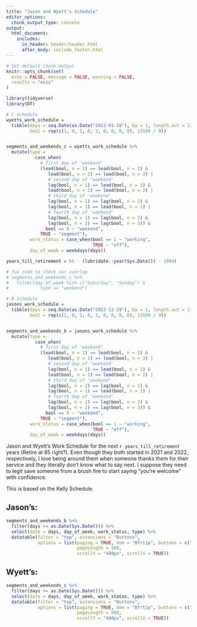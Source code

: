 ```yaml
---
title: "Jason and Wyett's Schedule"
editor_options: 
  chunk_output_type: console
output:
  html_document:
    includes:
      in_header: header/header.html
      after_body: include_footer.html
---
```


```r
# Set default chunk output
knitr::opts_chunk$set(
  echo = FALSE, message = FALSE, warning = FALSE,
  results = "asis"
)
```

```r
library(tidyverse)
library(DT)
```


```r

# C schedule
wyetts_work_schedule =
  tibble(days = seq.Date(as.Date("2022-01-18"), by = 1, length.out = 13509),
         bool = rep(c(1, 0, 1, 0, 1, 0, 0, 0, 0), 13509 / 9))


segments_and_weekends_c = wyetts_work_schedule %>%
  mutate(type = 
           case_when(
             # first day of 'weekend'
             (lead(bool, n = 1) == lead(bool, n = 2) &
                lead(bool, n = 2) == lead(bool, n = 3) |
                # second day of 'weekend'
                lag(bool, n = 1) == lead(bool, n = 1) &
                lead(bool, n = 1) == lead(bool, n = 2) |
                # third day of 'weekend'
                lag(bool, n = 2) == lag(bool, n = 1) &
                lag(bool, n = 1) == lead(bool, n = 1) |
                # fourth day of 'weekend'
                lag(bool, n = 1) == lag(bool, n = 2) &
                lag(bool, n = 2) == lag(bool, n = 3)) &
               bool == 0 ~ "weekend",
             TRUE ~ "segment"),
         work_status = case_when(bool == 1 ~ "working",
                                 TRUE ~ "off"),
         day_of_week = weekdays(days))

years_till_retirement = 65 - (lubridate::year(Sys.Date()) - 1994)

# fun code to check our overlap
# segments_and_weekends_c %>% 
#   filter(day_of_week %in% c("Saturday", "Sunday") &
#            type == "weekend")

# B Schedule
jasons_work_schedule =
  tibble(days = seq.Date(as.Date("2022-12-29"), by = 1, length.out = 13509),
         bool = rep(c(1, 0, 1, 0, 1, 0, 0, 0, 0), 13509 / 9))


segments_and_weekends_b = jasons_work_schedule %>%
  mutate(type = 
           case_when(
             # first day of 'weekend'
             (lead(bool, n = 1) == lead(bool, n = 2) &
                lead(bool, n = 2) == lead(bool, n = 3) |
                # second day of 'weekend'
                lag(bool, n = 1) == lead(bool, n = 1) &
                lead(bool, n = 1) == lead(bool, n = 2) |
                # third day of 'weekend'
                lag(bool, n = 2) == lag(bool, n = 1) &
                lag(bool, n = 1) == lead(bool, n = 1) |
                # fourth day of 'weekend'
                lag(bool, n = 1) == lag(bool, n = 2) &
                lag(bool, n = 2) == lag(bool, n = 3)) &
               bool == 0 ~ "weekend",
             TRUE ~ "segment"),
         work_status = case_when(bool == 1 ~ "working",
                                 TRUE ~ "off"),
         day_of_week = weekdays(days))

```

Jason and Wyett's Work Schedule for the next `r years_till_retirement` years (Retire at 65 right?). Even though they both started in 2021 and 2022, respectively, I love being around them when someone thanks them for their service and they literally don't know what to say next. I suppose they need to legit save someone from a brush fire to start saying "you're welcome" with confidence.

This is based on the Kelly Schedule.

## Jason's:

```r
segments_and_weekends_b %>%
  filter(days >= as.Date(Sys.Date())) %>% 
  select(date = days, day_of_week, work_status, type) %>% 
  datatable(filter = "top", extensions = "Buttons",
            options = list(paging = TRUE, dom = "Bfrtip", buttons = c("copy", "csv", "excel"),
                           pageLength = 500,
                           scrollY = "400px", scrollX = TRUE))
```

## Wyett's:

```r
segments_and_weekends_c %>%
  filter(days >= as.Date(Sys.Date())) %>% 
  select(date = days, day_of_week, work_status, type) %>% 
  datatable(filter = "top", extensions = "Buttons",
            options = list(paging = TRUE, dom = "Bfrtip", buttons = c("copy", "csv", "excel"),
                           pageLength = 500,
                           scrollY = "400px", scrollX = TRUE))
```

